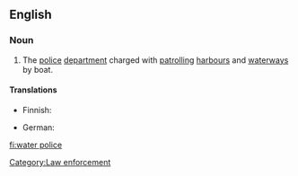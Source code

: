 {{wikipedia}}
==English==

===Noun===
{{en-noun|sg=[[water]] [[police]]|-}}

# The [[police]] [[department]] charged with [[patrol]]ling [[harbour]]s and [[waterway]]s by boat.

====Translations====
{{trans-top|police department charged with patrolling harbours and waterways}}
* Finnish: {{t-|fi|venepoliisi}}
{{trans-mid}}
* German: {{t+|de|Wasserschutzpolizei|f}}
{{trans-bottom}}

[[Category:Law enforcement]]

[[fi:water police]]